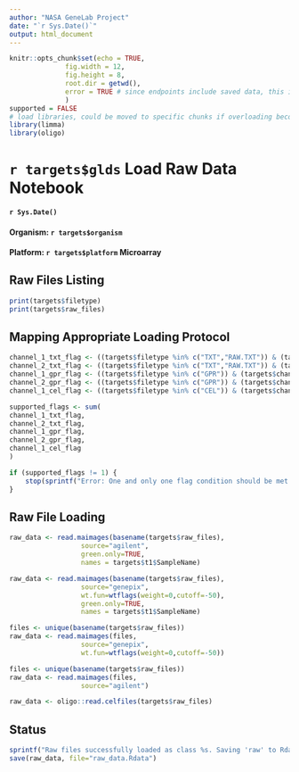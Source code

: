 ```yaml
---
author: "NASA GeneLab Project"
date: "`r Sys.Date()`"
output: html_document
---
```


```r
knitr::opts_chunk$set(echo = TRUE,
		      fig.width = 12, 
		      fig.height = 8,
		      root.dir = getwd(),
		      error = TRUE # since endpoints include saved data, this is safe as requisite data not being saved will block workflow progression.  This allows a debugger to see the erroring Rmarkdown report.
		      )
supported = FALSE
# load libraries, could be moved to specific chunks if overloading becomes an issue, but easy to remove load related print outs in this chunk
library(limma)
library(oligo)
```

# `r targets$glds` Load Raw Data Notebook
#### `r Sys.Date()`
#### Organism: `r targets$organism`
#### Platform: `r targets$platform` Microarray

## Raw Files Listing
```r
print(targets$filetype)
print(targets$raw_files)
```

## Mapping Appropriate Loading Protocol
``` r
channel_1_txt_flag <- ((targets$filetype %in% c("TXT","RAW.TXT")) & (targets$channels == 1))
channel_2_txt_flag <- ((targets$filetype %in% c("TXT","RAW.TXT")) & (targets$channels == 2))
channel_1_gpr_flag <- ((targets$filetype %in% c("GPR")) & (targets$channels == 1))
channel_2_gpr_flag <- ((targets$filetype %in% c("GPR")) & (targets$channels == 2))
channel_1_cel_flag <- ((targets$filetype %in% c("CEL")) & (targets$channels == 1)) # note, cel format should always be single channel so the channels check is redudant

supported_flags <- sum(
channel_1_txt_flag, 
channel_2_txt_flag, 
channel_1_gpr_flag, 
channel_2_gpr_flag, 
channel_1_cel_flag 
)

if (supported_flags != 1) { 
    stop(sprintf("Error: One and only one flag condition should be met. Flag conditions met: %d,  see flag conditions in this markdown file", supported_flags))
}
```

## Raw File Loading
```r
raw_data <- read.maimages(basename(targets$raw_files), 
		          source="agilent", 
		          green.only=TRUE, 
		     	  names = targets$t1$SampleName)
```

```r
raw_data <- read.maimages(basename(targets$raw_files), 
		          source="genepix", 
		          wt.fun=wtflags(weight=0,cutoff=-50), 
		          green.only=TRUE, 
		          names = targets$t1$SampleName)
```

```r
files <- unique(basename(targets$raw_files))
raw_data <- read.maimages(files,
		          source="genepix", 
		          wt.fun=wtflags(weight=0,cutoff=-50))
```

```r
files <- unique(basename(targets$raw_files))
raw_data <- read.maimages(files, 
		          source="agilent")
```

```r
raw_data <- oligo::read.celfiles(targets$raw_files)
```

## Status
```r
sprintf("Raw files successfully loaded as class %s. Saving 'raw' to Rdata file", class(raw_data))
save(raw_data, file="raw_data.Rdata")
```
